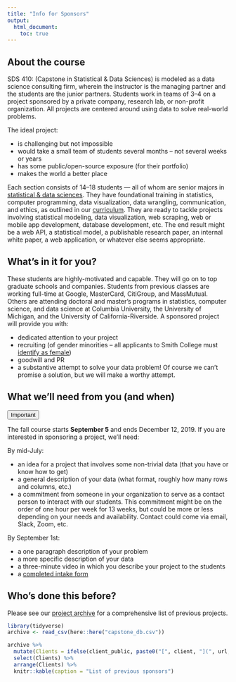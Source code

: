 ```yaml
---
title: "Info for Sponsors"
output:
  html_document:
    toc: true
---
```


## About the course

SDS 410: (Capstone in Statistical & Data Sciences) is modeled as a data science consulting firm, wherein the instructor is the managing partner and the students are the junior partners. Students work in teams of 3--4 on a project sponsored by a private company, research lab, or non-profit organization. All projects are centered around using data to solve real-world problems. 

The ideal project:

* is challenging but not impossible
* would take a small team of students several months -- not several weeks or years
* has some public/open-source exposure (for their portfolio)
* makes the world a better place

Each section consists of 14--18 students --- all of whom are senior majors in [statistical & data sciences](http://www.smith.edu/sds). They have foundational training in statistics, computer programming, data visualization, data wrangling, communication, and ethics, as outlined in our [curriculum](https://www.smith.edu/sds/major.php). They are ready to tackle projects involving statistical modeling, data visualization, web scraping, web or mobile app development, database development, etc. The end result might be a web API, a statistical model, a publishable research paper, an internal white paper, a web application, or whatever else seems appropriate. 


## What's in it for you?

These students are highly-motivated and capable. They will go on to top graduate schools and companies. Students from previous classes are working full-time at Google, MasterCard, CitiGroup, and MassMutual. Others are attending doctoral and master's programs in statistics, computer science, and data science at Columbia University, the University of Michigan, and the University of California-Riverside. A sponsored project will provide you with: 

* dedicated attention to your project
* recruiting (of gender minorities -- all applicants to Smith College must [identify as female](https://www.smith.edu/about-smith/equity-inclusion/gender-identity-expression))
* goodwill and PR
* a substantive attempt to solve your data problem! Of course we can't promise a solution, but we will make a worthy attempt. 

## What we'll need from you (and when)


<button type="button" class="btn btn-danger btn-sm">Important</button>

The fall course starts **September 5** and ends December 12, 2019. If you are interested in sponsoring a project, we'll need:

By mid-July:

* an idea for a project that involves some non-trivial data (that you have or know how to get)
* a general description of your data (what format, roughly how many rows and columns, etc.)
* a commitment from someone in your organization to serve as a contact person to interact with our students. This commitment might be on the order of one hour per week for 13 weeks, but could be more or less depending on your needs and availability. Contact could come via email, Slack, Zoom, etc.

By September 1st:

* a one paragraph description of your problem
* a more specific description of your data
* a three-minute video in which you describe your project to the students
* a [completed intake form](https://docs.google.com/forms/d/1gn6T0u-TmicUqkAC65oH2My25pEW8vgV5tvezH6Whqk/)

## Who's done this before? 

Please see our [project archive](archive.html) for a comprehensive list of previous projects. 

```r
library(tidyverse)
archive <- read_csv(here::here("capstone_db.csv"))

archive %>%
  mutate(Clients = ifelse(client_public, paste0("[", client, "](", url, ")"), client)) %>%
  select(Clients) %>% 
  arrange(Clients) %>%
  knitr::kable(caption = "List of previous sponsors")
```

